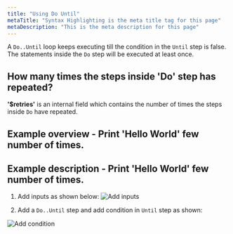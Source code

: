 ```yaml
---
title: "Using Do Until"
metaTitle: "Syntax Highlighting is the meta title tag for this page"
metaDescription: "This is the meta description for this page"
---
```


A `Do..Until` loop keeps executing till the condition in the `Until` step is false. The statements inside the `Do` step will be executed at least once.

## How many times the steps inside 'Do' step has repeated?
**'$retries'** is an internal field which contains the number of times the steps inside `Do` have repeated.

## Example overview - Print 'Hello World' few number of times.
<FlowService
title="Print 'Hello world' a given number of times with Do..Until"
description="The above steps inside 'do' keeps appending '--Hello World--' till the value is greater than or equal to 5"
textToCopy={dountilJSON}>
  <FlowStep comment="" img="loop-constructs/do_until_1.png"/>
</FlowService>

## Example description - Print 'Hello World' few number of times.
1) Add inputs as shown below:
![Add inputs](../assets/loop-constructs/while_input.png)

2) Add a `Do..Until` step and add condition in `Until` step as shown:

![Add condition](../assets/loop-constructs/dountil_condition.gif)

